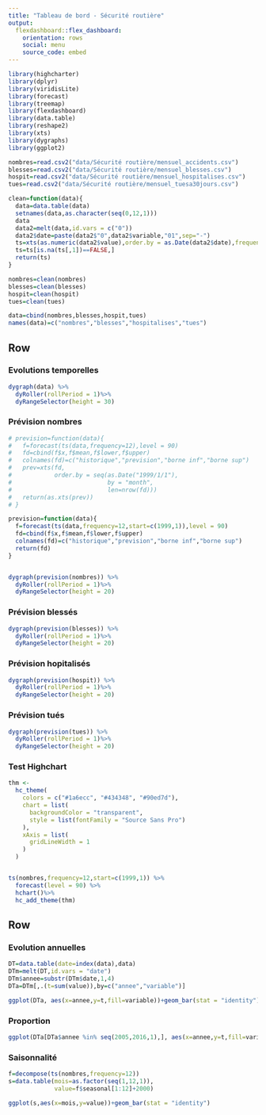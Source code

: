 ```yaml
---
title: "Tableau de bord - Sécurité routière"
output: 
  flexdashboard::flex_dashboard:
    orientation: rows
    social: menu
    source_code: embed
---
```



```r
library(highcharter)
library(dplyr)
library(viridisLite)
library(forecast)
library(treemap)
library(flexdashboard)
library(data.table)
library(reshape2)
library(xts)
library(dygraphs)
library(ggplot2)

```


```r
nombres=read.csv2("data/Sécurité routière/mensuel_accidents.csv")
blesses=read.csv2("data/Sécurité routière/mensuel_blesses.csv")
hospit=read.csv2("data/Sécurité routière/mensuel_hospitalises.csv")
tues=read.csv2("data/Sécurité routière/mensuel_tuesa30jours.csv")

clean=function(data){
  data=data.table(data)
  setnames(data,as.character(seq(0,12,1)))
  data
  data2=melt(data,id.vars = c("0"))
  data2$date=paste(data2$"0",data2$variable,"01",sep="-")
  ts=xts(as.numeric(data2$value),order.by = as.Date(data2$date),frequency = 365.25/12)
  ts=ts[is.na(ts[,1])==FALSE,]
  return(ts)
}

nombres=clean(nombres)
blesses=clean(blesses)
hospit=clean(hospit)
tues=clean(tues)

data=cbind(nombres,blesses,hospit,tues)
names(data)=c("nombres","blesses","hospitalises","tues")

```

Row {.tabset .tabset-fade}
-----------------------------------------------------------------------
### Evolutions temporelles

```r
dygraph(data) %>%
  dyRoller(rollPeriod = 1)%>%
  dyRangeSelector(height = 30)

```

### Prévision nombres

```r

# prevision=function(data){
#   f=forecast(ts(data,frequency=12),level = 90)
#   fd=cbind(f$x,f$mean,f$lower,f$upper)
#   colnames(fd)=c("historique","prevision","borne inf","borne sup")
#   prev=xts(fd,
#            order.by = seq(as.Date("1999/1/1"),
#                           by = "month",
#                           len=nrow(fd)))
#   return(as.xts(prev))
# }

prevision=function(data){
  f=forecast(ts(data,frequency=12,start=c(1999,1)),level = 90)
  fd=cbind(f$x,f$mean,f$lower,f$upper)
  colnames(fd)=c("historique","prevision","borne inf","borne sup")
  return(fd)
}


dygraph(prevision(nombres)) %>%
  dyRoller(rollPeriod = 1)%>%
  dyRangeSelector(height = 20)

```

### Prévision blessés

```r
dygraph(prevision(blesses)) %>%
  dyRoller(rollPeriod = 1)%>%
  dyRangeSelector(height = 20)
```

### Prévision hopitalisés

```r

dygraph(prevision(hospit)) %>%
  dyRoller(rollPeriod = 1)%>%
  dyRangeSelector(height = 20)

```

### Prévision tués

```r
dygraph(prevision(tues)) %>%
  dyRoller(rollPeriod = 1)%>%
  dyRangeSelector(height = 20)

```

### Test Highchart

```r

thm <- 
  hc_theme(
    colors = c("#1a6ecc", "#434348", "#90ed7d"),
    chart = list(
      backgroundColor = "transparent",
      style = list(fontFamily = "Source Sans Pro")
    ),
    xAxis = list(
      gridLineWidth = 1
    )
  )


ts(nombres,frequency=12,start=c(1999,1)) %>% 
  forecast(level = 90) %>% 
  hchart()%>% 
  hc_add_theme(thm)

```



Row
-----------------------------------------------------------------------
### Evolution annuelles

```r

DT=data.table(date=index(data),data)
DTm=melt(DT,id.vars = "date")
DTm$annee=substr(DTm$date,1,4)
DTa=DTm[,.(t=sum(value)),by=c("annee","variable")]

ggplot(DTa, aes(x=annee,y=t,fill=variable))+geom_bar(stat = "identity")


```

### Proportion


```r
ggplot(DTa[DTa$annee %in% seq(2005,2016,1),], aes(x=annee,y=t,fill=variable))+geom_bar(stat = "identity",position = "fill")

```

### Saisonnalité


```r

f=decompose(ts(nombres,frequency=12))
s=data.table(mois=as.factor(seq(1,12,1)),
             value=f$seasonal[1:12]+2000)

ggplot(s,aes(x=mois,y=value))+geom_bar(stat = "identity")



```


